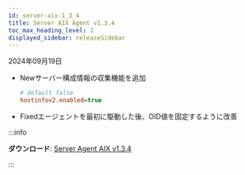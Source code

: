 ```yaml
---
id: server-aix-1_3_4
title: Server AIX Agent v1.3.4
toc_max_heading_level: 2
displayed_sidebar: releaseSidebar
---
```


2024年09月19日

- <Status priority='1'>New</Status>サーバー構成情報の収集機能を追加

  ```ini title="whatap.conf"
  # default false
  hostinfov2.enabled=true
  ```

- <Status priority='0'>Fixed</Status>エージェントを最初に駆動した後、OID値を固定するように改善

:::info 

**ダウンロード**: [Server Agent AIX v1.3.4](https://repo.whatap.io.s3-ap-northeast-2.amazonaws.com/aix/noarch/whatap-infra-1.2-7.aix6.1.noarch.rpm)

:::
